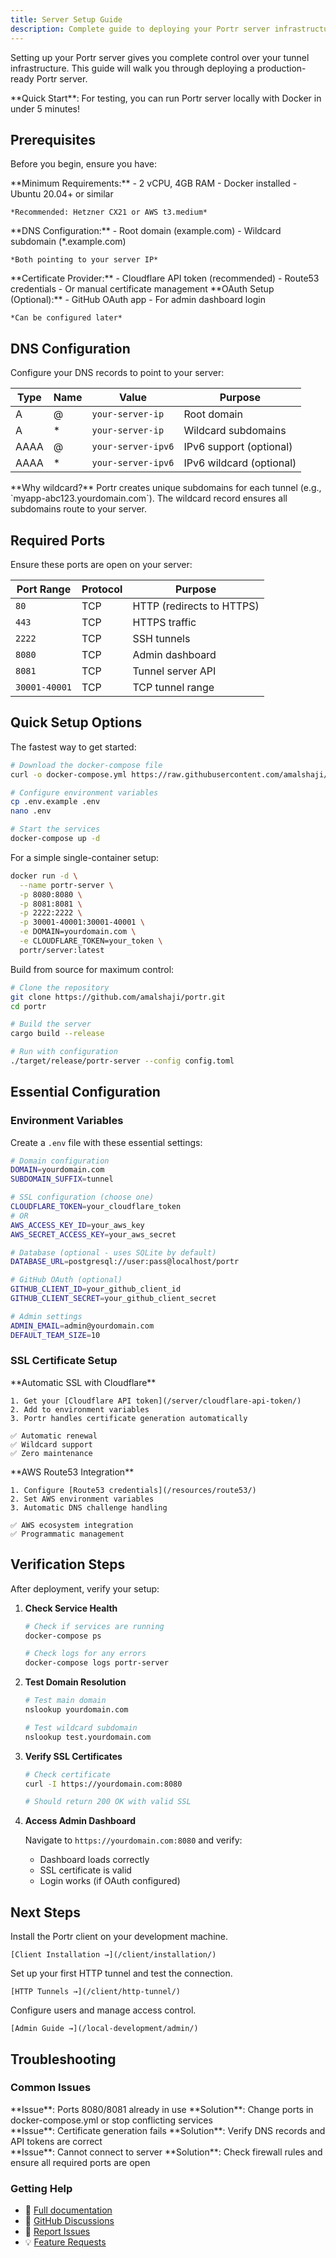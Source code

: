 ```yaml
---
title: Server Setup Guide
description: Complete guide to deploying your Portr server infrastructure
---
```



Setting up your Portr server gives you complete control over your tunnel infrastructure. This guide will walk you through deploying a production-ready Portr server.

<Aside type="tip">
  **Quick Start**: For testing, you can run Portr server locally with Docker in under 5 minutes!
</Aside>

## Prerequisites

Before you begin, ensure you have:

<CardGrid>
  <Card title="🖥️ Virtual Machine" icon="server">
    **Minimum Requirements:**
    - 2 vCPU, 4GB RAM
    - Docker installed
    - Ubuntu 20.04+ or similar

    *Recommended: Hetzner CX21 or AWS t3.medium*
  </Card>

  <Card title="🌐 Domain & DNS" icon="globe">
    **DNS Configuration:**
    - Root domain (example.com)
    - Wildcard subdomain (*.example.com)

    *Both pointing to your server IP*
  </Card>

  <Card title="🔑 SSL Management" icon="shield">
    **Certificate Provider:**
    - Cloudflare API token (recommended)
    - Route53 credentials
    - Or manual certificate management
  </Card>

  <Card title="🔐 Authentication" icon="user">
    **OAuth Setup (Optional):**
    - GitHub OAuth app
    - For admin dashboard login

    *Can be configured later*
  </Card>
</CardGrid>

## DNS Configuration

Configure your DNS records to point to your server:

| Type | Name | Value | Purpose |
|------|------|-------|---------|
| A | @ | `your-server-ip` | Root domain |
| A | * | `your-server-ip` | Wildcard subdomains |
| AAAA | @ | `your-server-ipv6` | IPv6 support (optional) |
| AAAA | * | `your-server-ipv6` | IPv6 wildcard (optional) |

<Aside type="note">
  **Why wildcard?** Portr creates unique subdomains for each tunnel (e.g., `myapp-abc123.yourdomain.com`). The wildcard record ensures all subdomains route to your server.
</Aside>

## Required Ports

Ensure these ports are open on your server:

| Port Range | Protocol | Purpose |
|------------|----------|---------|
| `80` | TCP | HTTP (redirects to HTTPS) |
| `443` | TCP | HTTPS traffic |
| `2222` | TCP | SSH tunnels |
| `8080` | TCP | Admin dashboard |
| `8081` | TCP | Tunnel server API |
| `30001-40001` | TCP | TCP tunnel range |

## Quick Setup Options

<Tabs>
  <TabItem label="Docker (Recommended)">

The fastest way to get started:

```bash
# Download the docker-compose file
curl -o docker-compose.yml https://raw.githubusercontent.com/amalshaji/portr/main/docker-compose.yml

# Configure environment variables
cp .env.example .env
nano .env

# Start the services
docker-compose up -d
```

  </TabItem>

  <TabItem label="Docker Run">

For a simple single-container setup:

```bash
docker run -d \
  --name portr-server \
  -p 8080:8080 \
  -p 8081:8081 \
  -p 2222:2222 \
  -p 30001-40001:30001-40001 \
  -e DOMAIN=yourdomain.com \
  -e CLOUDFLARE_TOKEN=your_token \
  portr/server:latest
```

  </TabItem>

  <TabItem label="Manual Installation">

Build from source for maximum control:

```bash
# Clone the repository
git clone https://github.com/amalshaji/portr.git
cd portr

# Build the server
cargo build --release

# Run with configuration
./target/release/portr-server --config config.toml
```

  </TabItem>
</Tabs>

## Essential Configuration

### Environment Variables

Create a `.env` file with these essential settings:

```bash
# Domain configuration
DOMAIN=yourdomain.com
SUBDOMAIN_SUFFIX=tunnel

# SSL configuration (choose one)
CLOUDFLARE_TOKEN=your_cloudflare_token
# OR
AWS_ACCESS_KEY_ID=your_aws_key
AWS_SECRET_ACCESS_KEY=your_aws_secret

# Database (optional - uses SQLite by default)
DATABASE_URL=postgresql://user:pass@localhost/portr

# GitHub OAuth (optional)
GITHUB_CLIENT_ID=your_github_client_id
GITHUB_CLIENT_SECRET=your_github_client_secret

# Admin settings
ADMIN_EMAIL=admin@yourdomain.com
DEFAULT_TEAM_SIZE=10
```

### SSL Certificate Setup

<CardGrid>
  <Card title="Cloudflare (Recommended)" icon="cloudflare">
    **Automatic SSL with Cloudflare**

    1. Get your [Cloudflare API token](/server/cloudflare-api-token/)
    2. Add to environment variables
    3. Portr handles certificate generation automatically

    ✅ Automatic renewal
    ✅ Wildcard support
    ✅ Zero maintenance
  </Card>

  <Card title="Route53" icon="aws">
    **AWS Route53 Integration**

    1. Configure [Route53 credentials](/resources/route53/)
    2. Set AWS environment variables
    3. Automatic DNS challenge handling

    ✅ AWS ecosystem integration
    ✅ Programmatic management
  </Card>
</CardGrid>

## Verification Steps

After deployment, verify your setup:

<Steps>

1. **Check Service Health**

   ```bash
   # Check if services are running
   docker-compose ps

   # Check logs for any errors
   docker-compose logs portr-server
   ```

2. **Test Domain Resolution**

   ```bash
   # Test main domain
   nslookup yourdomain.com

   # Test wildcard subdomain
   nslookup test.yourdomain.com
   ```

3. **Verify SSL Certificates**

   ```bash
   # Check certificate
   curl -I https://yourdomain.com:8080

   # Should return 200 OK with valid SSL
   ```

4. **Access Admin Dashboard**

   Navigate to `https://yourdomain.com:8080` and verify:
   - Dashboard loads correctly
   - SSL certificate is valid
   - Login works (if OAuth configured)

</Steps>

## Next Steps

<CardGrid>
  <Card title="Install Client" icon="download">
    Install the Portr client on your development machine.

    [Client Installation →](/client/installation/)
  </Card>

  <Card title="Create First Tunnel" icon="tunnel">
    Set up your first HTTP tunnel and test the connection.

    [HTTP Tunnels →](/client/http-tunnel/)
  </Card>

  <Card title="User Management" icon="users">
    Configure users and manage access control.

    [Admin Guide →](/local-development/admin/)
  </Card>
</CardGrid>

## Troubleshooting

### Common Issues

<Aside type="caution" title="Port Conflicts">
  **Issue**: Ports 8080/8081 already in use
  **Solution**: Change ports in docker-compose.yml or stop conflicting services
</Aside>

<Aside type="caution" title="SSL Certificate Errors">
  **Issue**: Certificate generation fails
  **Solution**: Verify DNS records and API tokens are correct
</Aside>

<Aside type="caution" title="Connection Refused">
  **Issue**: Cannot connect to server
  **Solution**: Check firewall rules and ensure all required ports are open
</Aside>

### Getting Help

- 📖 [Full documentation](/)
- 💬 [GitHub Discussions](https://github.com/amalshaji/portr/discussions)
- 🐛 [Report Issues](https://github.com/amalshaji/portr/issues)
- 💡 [Feature Requests](https://github.com/amalshaji/portr/issues/new)
